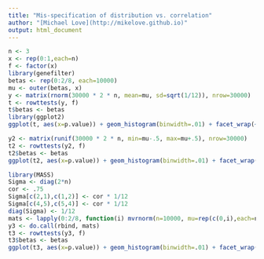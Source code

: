 ```yaml
---
title: "Mis-specification of distribution vs. correlation"
author: "[Michael Love](http://mikelove.github.io)"
output: html_document
---
```


```r
n <- 3
x <- rep(0:1,each=n)
f <- factor(x)
library(genefilter)
betas <- rep(0:2/8, each=10000)
mu <- outer(betas, x)
y <- matrix(rnorm(30000 * 2 * n, mean=mu, sd=sqrt(1/12)), nrow=30000)
t <- rowttests(y, f)
t$betas <- betas
library(ggplot2)
ggplot(t, aes(x=p.value)) + geom_histogram(binwidth=.01) + facet_wrap(~betas)
```

```r
y2 <- matrix(runif(30000 * 2 * n, min=mu-.5, max=mu+.5), nrow=30000)
t2 <- rowttests(y2, f)
t2$betas <- betas
ggplot(t2, aes(x=p.value)) + geom_histogram(binwidth=.01) + facet_wrap(~betas)
```

```r
library(MASS)
Sigma <- diag(2*n)
cor <- .75
Sigma[c(2,1),c(1,2)] <- cor * 1/12
Sigma[c(4,5),c(5,4)] <- cor * 1/12
diag(Sigma) <- 1/12
mats <- lapply(0:2/8, function(i) mvrnorm(n=10000, mu=rep(c(0,i),each=n), Sigma))
y3 <- do.call(rbind, mats) 
t3 <- rowttests(y3, f)
t3$betas <- betas
ggplot(t3, aes(x=p.value)) + geom_histogram(binwidth=.01) + facet_wrap(~betas)
```
